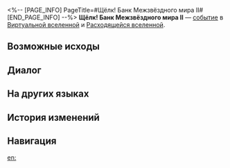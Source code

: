 <%-- [PAGE_INFO]
PageTitle=#Щёлк! Банк Межзвёздного мира II#
[END_PAGE_INFO] --%>
{{Дополнить}}
{{ВВ Событие Инфобокс
|id                 = 14301-1
|Название           = 
|Изображение        = Событие ВВ КММ.png
|Испытание_в_вв     = Неизвестно
|Испытание_в_рое    = Неизвестно
|Испытание_в_зиш    = Неизвестно
|Испытание_в_рв     = Неизвестно
|Испытание_в_облнеп = Неизвестно
|Требования         = 
|Пред               = 
|След               = 
|Упоминания         = 
|Порядок            = 032
|Порядок_рв         = 053
}}
'''Щёлк! Банк Межзвёздного мира II''' — [[Расходящаяся вселенная/События|событие]] в [[Виртуальная вселенная|Виртуальной вселенной]] и [[Расходящаяся вселенная|Расходящейся вселенной]].

==Возможные исходы==
{{Возможные исходы
|Выбор_1 = Получить в подарок от банка услуги по управлению финансами
|Результат_1 = Получить диковины: Золотая монета раскола и Слухи Общества гениев.
|Путь_1   = Эрудиция
|Режимы_1  = зиш

|Выбор_2 = Снять космические фрагменты: 200
|Результат_2 = Вы снимаете замороженные космические фрагменты и доход с них.

|Выбор_3 = Уйти
|Результат_3 = Вам нравится прятать космические фрагменты под подушкой.
}}

==Диалог==
{{Диалог Начало}}
:{{tx}}
{{Диалог Конец}}

==На других языках==
{{На других языках
|en   = Ka-ching! IPC Banking (II)
|zhs  = 咔嚓&mdash;&mdash;星际和平银行！（其二）
|zht  = 喀嚓&mdash;&mdash;星際和平銀行！（其二）
|ja   = カチャッ――スターピース{{Rubi|銀行|ぎんこう}}！（2）
|ko   = 찰칵&mdash;&mdash;스타피스 컴퍼니! (2)
|es   = El banco de la Corporación II
|fr   = Cent patates&nbsp;! CPI Banque (II)
|ru   = Щёлк! Банк Межзвёздного мира II
|th   = ชิ้ง! ธนาคารสันติภาพแห่งดวงดาว! (2)
|vi   = Tách! Ngân Hàng Hành Tinh Hòa Bình 2
|de   = Klingeling! IFK-Bank (Teil 2)
|id   = *Cekring*! Bank IPC (2)
|pt   = Dindin! Serviços Bancários da CPI (II)
}}

==История изменений==
{{История изменений|null}}

==Навигация==
{{События ВВ Навбокс}}

[[en:]]
